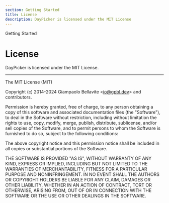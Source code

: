 ```yaml
---
section: Getting Started
title: License
description: DayPicker is licensed under the MIT License
---
```


<SectionTitle>Getting Started</SectionTitle>

# License

<Description>DayPicker is licensed under the MIT License.</Description>

---

The MIT License (MIT)

Copyright (c) 2014-2024 Giampaolo Bellavite \<io@gpbl.dev\> and contributors.

Permission is hereby granted, free of charge, to any person obtaining a copy
of this software and associated documentation files (the "Software"), to deal
in the Software without restriction, including without limitation the rights
to use, copy, modify, merge, publish, distribute, sublicense, and/or sell
copies of the Software, and to permit persons to whom the Software is
furnished to do so, subject to the following conditions:

The above copyright notice and this permission notice shall be included in all
copies or substantial portions of the Software.

THE SOFTWARE IS PROVIDED "AS IS", WITHOUT WARRANTY OF ANY KIND, EXPRESS OR
IMPLIED, INCLUDING BUT NOT LIMITED TO THE WARRANTIES OF MERCHANTABILITY,
FITNESS FOR A PARTICULAR PURPOSE AND NONINFRINGEMENT. IN NO EVENT SHALL THE
AUTHORS OR COPYRIGHT HOLDERS BE LIABLE FOR ANY CLAIM, DAMAGES OR OTHER
LIABILITY, WHETHER IN AN ACTION OF CONTRACT, TORT OR OTHERWISE, ARISING FROM,
OUT OF OR IN CONNECTION WITH THE SOFTWARE OR THE USE OR OTHER DEALINGS IN THE
SOFTWARE.
